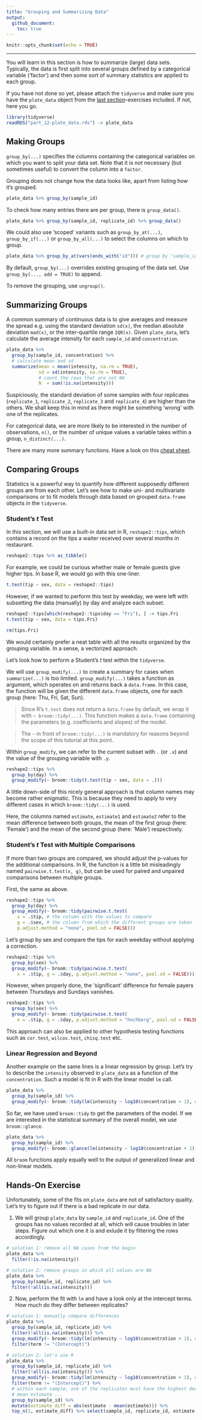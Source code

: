 ```yaml
---
title: "Grouping and Summarizing Data"
output: 
  github_document:
    toc: true
---
```


```r
knitr::opts_chunk$set(echo = TRUE)
```

***

You will learn in this section is how to summarize (large) data sets. Typically, the data is first split into several groups defined by a categorical variable (‘factor’) and then some sort of summary statistics are applied to each group.

If you have not done so yet, please attach the `tidyverse` and make sure you have the `plate_data` object from the [last section](part_11-tidying_tables.md)--exercises included. If not, here you go.

```r
library(tidyverse)
readRDS("part_12-plate_data.rds") -> plate_data
```

## Making Groups

`group_by(...)` specifies the columns containing the categorical variables on which you want to split your data set. Note that it is _not_ necessary (but sometimes useful) to convert the column into a `factor`.

Grouping does not change how the data looks like, apart from listing how it's grouped.

```r
plate_data %>% group_by(sample_id)
```

To check how many entries there are per group, there is `group_data()`.

```r
plate_data %>% group_by(sample_id, replicate_id) %>% group_data()
```

We could also use ‘scoped’ variants such as `group_by_at(...)`, `group_by_if(...)` or `group_by_all(...)` to select the columns on which to group.

```r
plate_data %>% group_by_at(vars(ends_with("id"))) # group by "sample_id" and "replicate_id"
```

By default, `group_by(...)` overrides existing grouping of the data set. Use `group_by(..., add = TRUE)` to append.

To remove the grouping, use `ungroup()`.

## Summarizing Groups

A common summary of continuous data is to give averages and measure the spread e.g. using the standard deviation `sd(x)`, the median absolute deviation `mad(x)`, or the inter-quartile range `IQR(x)`. Given `plate_data`, let's calculate the average intensity for each `sample_id` and `concentration`.

```r
plate_data %>% 
  group_by(sample_id, concentration) %>% 
  # calculate mean and sd
  summarize(mean = mean(intensity, na.rm = TRUE), 
            sd = sd(intensity, na.rm = TRUE), 
            # count the rows that are not NA
            N  = sum(!is.na(intensity)))
```

Suspiciously, the standard deviation of some samples with four replicates (`replicate_1`, `replicate_2`, `replicate_3` and `replicate_4`) are higher than the others. We shall keep this in mind as there might be something ‘wrong’ with one of the replicates.

For categorical data, we are more likely to be interested in the number of observations, `n()`, or the number of unique values a variable takes within a group, `n_distinct(...)`. 

There are many more summary functions. Have a look on this [cheat sheet](https://github.com/rstudio/cheatsheets/raw/master/data-transformation.pdf).

## Comparing Groups

Statistics is a powerful way to quantify how different supposedly different groups are from each other. Let's see how to make uni- and multivariate comparisons or to fit models through data based on grouped `data.frame` objects in the `tidyverse`.

### Student's _t_ Test

In this section, we will use a built-in data set in R, `reshape2::tips`, which contains a record on the tips a waiter received over several months in restaurant.

```r
reshape2::tips %>% as_tibble()
```

For example, we could be curious whether male or female guests give higher tips. In base R, we would go with this one-liner.

```r
t.test(tip ~ sex, data = reshape2::tips)
```

However, if we wanted to perform this test by weekday, we were left with subsetting the data (manually) by day and analyze each subset.

```r
reshape2::tips[which(reshape2::tips$day == "Fri"), ] -> tips.Fri
t.test(tip ~ sex, data = tips.Fri)
```
```r
rm(tips.Fri)
```

We would certainly prefer a neat table with all the results organized by the grouping variable. In a sense, a vectorized approach.

Let's look how to perform a Student's _t_ test within the `tidyverse`. 

We will use `group_modify(...)` to create a summary for cases when `summarize(...)` is too limited. `group_modify(...)` takes a function as argument, which operates on and returns back a `data.frame`. In this case, the function will be given the different `data.frame` objects, one for each group (here: Thu, Fri, Sat, Sun). 

> Since R's `t.test` does not return a `data.frame` by default, we wrap it with `~ broom::tidy(...)`. This function makes a `data.frame` containing the parameters (e.g. coefficients and slopes) of the model. 

> The `~` in front of `broom::tidy(...)` is mandatory for reasons beyond the scope of this tutorial at this point.

Within `group_modify`, we can refer to the current subset with `.` (or `.x`) and the value of the grouping variable with `.y`.

```r
reshape2::tips %>% 
  group_by(day) %>%
  group_modify(~ broom::tidy(t.test(tip ~ sex, data = .)))
```

A little down-side of this nicely general approach is that column names may become rather enigmatic. This is because they need to apply to very different cases in which `broom::tidy(...)` is used. 

Here, the columns named `estimate`, `estimate1` and `estimate2` refer to the mean difference between both groups, the mean of the first group (here: ‘Female’) and the mean of the second group (here: ‘Male’) respectively.

### Student's _t_ Test with Multiple Comparisons

If more than two groups are compared, we should adjust the p-values for the additional comparisons. In R, the function is a little bit misleadingly named `pairwise.t.test(x, g)`, but can be used for paired and unpaired comparisons between multiple groups.

First, the same as above.

```r
reshape2::tips %>% 
  group_by(day) %>% 
  group_modify(~ broom::tidy(pairwise.t.test(
    x = .$tip, # the column with the values to compare
    g = .$sex, # the column from which the different groups are taken
    p.adjust.method = "none", pool.sd = FALSE)))
```

Let's group by sex and compare the tips for each weekday without applying a correction.

```r
reshape2::tips %>% 
  group_by(sex) %>% 
  group_modify(~ broom::tidy(pairwise.t.test(
    x = .$tip, g = .$day, p.adjust.method = "none", pool.sd = FALSE)))
```

However, when properly done, the ‘significant’ difference for female payers between Thursdays and Sundays vanishes.

```r
reshape2::tips %>% 
  group_by(sex) %>% 
  group_modify(~ broom::tidy(pairwise.t.test(
    x = .$tip, g = .$day, p.adjust.method = "hochberg", pool.sd = FALSE)))
```

This approach can also be applied to other hypothesis testing functions such as `cor.test`, `wilcox.test`, `chisq.test` etc.

### Linear Regression and Beyond

Another example on the same lines is a linear regression by group. Let's try to describe the `intensity` observed in `plate_data` as a function of the `concentration`. Such a model is fit in R with the linear model `lm` call.

```r
plate_data %>% 
  group_by(sample_id) %>% 
  group_modify(~ broom::tidy(lm(intensity ~ log10(concentration + 1), data = .)))
```

So far, we have used `broom::tidy` to get the parameters of the model. If we are interested in the statistical summary of the overall model, we use `broom::glance`.

```r
plate_data %>% 
  group_by(sample_id) %>% 
  group_modify(~ broom::glance(lm(intensity ~ log10(concentration + 1), data = .)))
```

All `broom` functions apply equally well to the output of generalized linear and non-linear models.

## Hands-On Exercise

Unfortunately, some of the fits on `plate_data` are not of satisfactory quality. Let's try to figure out if there is a bad replicate in our data.

1. We will group `plate_data` by `sample_id` and `replicate_id`. One of the groups has no values recorded at all, which will cause troubles in later steps. Figure out which one it is and exlude it by filtering the rows accordingly.

```r
# solution 1: remove all NA cases from the begin
plate_data %>% 
  filter(!is.na(intensity))

# solution 2: remove groups in which all values are NA
plate_data %>% 
  group_by(sample_id, replicate_id) %>% 
  filter(!all(is.na(intensity)))
```

2. Now, perform the fit with `lm` and have a look only at the intercept terms. How much do they differ between replicates?

```r
# solution 1: manually compare differences
plate_data %>% 
  group_by(sample_id, replicate_id) %>% 
  filter(!all(is.na(intensity))) %>% 
  group_modify(~ broom::tidy(lm(intensity ~ log10(concentration + 1), data = .))) %>% 
  filter(term != "(Intercept)")

# solution 2: let's use R
plate_data %>% 
  group_by(sample_id, replicate_id) %>% 
  filter(!all(is.na(intensity))) %>% 
  group_modify(~ broom::tidy(lm(intensity ~ log10(concentration + 1), data = .))) %>% 
  filter(term != "(Intercept)") %>% 
  # within each sample, one of the replicates must have the highest deviance from the
  # mean estimate ...
  group_by(sample_id) %>% 
  mutate(estimate_diff = abs(estimate - mean(estimate))) %>% 
  top_n(1, estimate_diff) %>% select(sample_id, replicate_id, estimate, estimate_diff)
```

